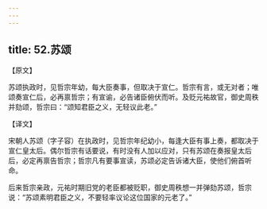 ```yaml
---
---
---
```

title: 52.苏颂
---



【原文】

苏颂执政时，见哲宗年幼，每大臣奏事，但取决于宣仁。哲宗有言，或无对者；唯颂奏宣仁后，必再禀哲宗；有宣谕，必告诸臣俯伏而听。及贬元祐故官，御史周秩并劾颂，哲宗曰：“颂知君臣之义，无轻议此老。”

【译文】

宋朝人苏颂（字子容）在执政时，见哲宗年纪幼小，每逢大臣有事上奏，都取决于宣仁皇太后。偶尔哲宗有话要说，有时没有人加以应对，只有苏颂在奏报皇太后后，必定再禀告哲宗；哲宗凡有要事宣读，苏颂必定告诉诸大臣，使他们俯首听命。

后来哲宗亲政，元祐时期旧党的老臣都被贬职，御史周秩想一并弹劾苏颂，哲宗说：“苏颂素明君臣之义，不要轻率议论这位国家的元老了。”